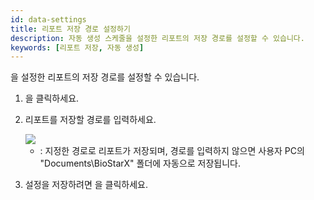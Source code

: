 ```yaml
---
id: data-settings
title: 리포트 저장 경로 설정하기
description: 자동 생성 스케줄을 설정한 리포트의 저장 경로를 설정할 수 있습니다.
keywords: [리포트 저장, 자동 생성]
---
```


<Cmd sid='reportApp.mainMenu.schedule' product='2' />을 설정한 리포트의 저장 경로를 설정할 수 있습니다.

1. <Cmd sid='reportApp.mainMenu.settings' product='2' />을 클릭하세요.

1. 리포트를 저장할 경로를 입력하세요.

    <Image src='/img/biostarx-data-settings.png' className='none' />

    * <Cmd sid='reportApp.exportReportPath' product='2' />: 지정한 경로로 리포트가 저장되며, 경로를 입력하지 않으면 사용자 PC의 "Documents\BioStarX" 폴더에 자동으로 저장됩니다.

1. 설정을 저장하려면 <Cmd sid="reportApp.apply" product='2' />을 클릭하세요.